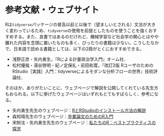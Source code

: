 # 参考文献・ウェブサイト {#reference}

Rは`tidyverse`パッケージの普及以前と以後で（望ましいとされる）文法が大きく変わっているため、`tidyverse`の使用を前提としたものを使うことを強くおすすめする。また、良書ではあるのだけれど、機械学習など社会学の関心とはやや離れた内容を念頭に置いたものも多く、ぴったりの書籍は少ない。こうしたなかで、日本語で読める書籍としては、以下の2冊がとくにおすすめできる。

- 浅野正彦・矢内勇生，『Rによる計量政治学入門』オーム社．
- 松村優哉・湯谷啓明・紀ノ定保礼・前田和寛，『改訂2版 Rユーザのための RStudio［実践］入門：tidyverseによるモダンな分析フローの世界』技術評論社．

そのほか、ありがたいことに、ウェブページで解説を公開してくれている先生方もおられる。以下に挙げたウェブページはいずれもとてもすばらしく、参考になる。

- 矢内勇生先生のウェブページ：[RとRStudioのインストール方法の解説](https://yukiyanai.github.io/jp/resources/)
- 森知晴先生のウェブページ：[卒業論文のためのR入門](https://tomoecon.github.io/R_for_graduate_thesis/)
- 宋財泫・矢内勇生先生のウェブページ：[私たちのR：ベストプラクティスの探求](https://tomoecon.github.io/R_for_graduate_thesis/)

